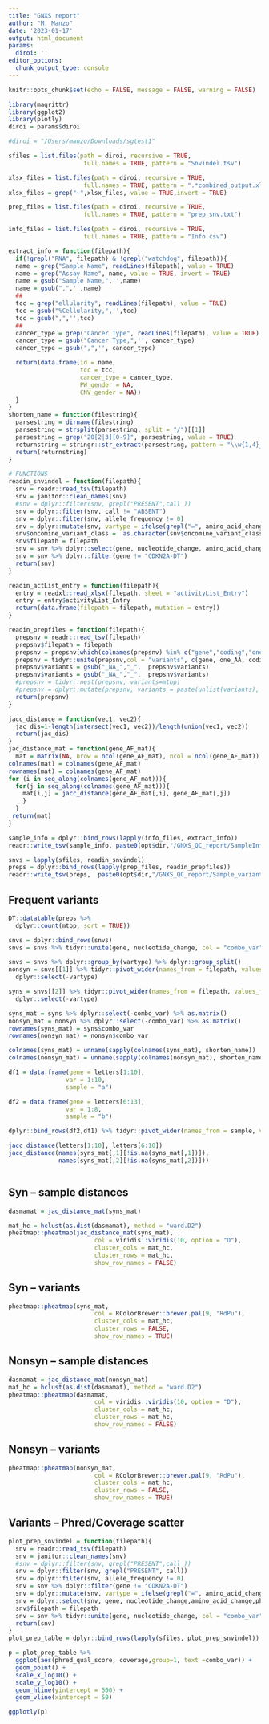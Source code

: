 ```yaml
---
title: "GNXS report"
author: "M. Manzo"
date: '2023-01-17'
output: html_document
params:
  diroi: ''
editor_options: 
  chunk_output_type: console
---
```


```r
knitr::opts_chunk$set(echo = FALSE, message = FALSE, warning = FALSE)
```

```r
library(magrittr)
library(ggplot2)
library(plotly)
diroi = params$diroi

```


```r
#diroi = "/Users/manzo/Downloads/sgtest1"

sfiles = list.files(path = diroi, recursive = TRUE,
                     full.names = TRUE, pattern = "Snvindel.tsv")

xlsx_files = list.files(path = diroi, recursive = TRUE,
                     full.names = TRUE, pattern = ".*combined_output.xlsx")
xlsx_files = grep("~",xlsx_files, value = TRUE,invert = TRUE)

prep_files = list.files(path = diroi, recursive = TRUE,
                     full.names = TRUE, pattern = "prep_snv.txt")

info_files = list.files(path = diroi, recursive = TRUE,
                     full.names = TRUE, pattern = "Info.csv")
```


```r
extract_info = function(filepath){
  if(!grepl("RNA", filepath) & !grepl("watchdog", filepath)){
  name = grep("Sample Name", readLines(filepath), value = TRUE)
  name = grep("Assay Name", name, value = TRUE, invert = TRUE)
  name = gsub("Sample Name,",'',name)
  name = gsub(",",'',name)
  ## 
  tcc = grep("ellularity", readLines(filepath), value = TRUE)
  tcc = gsub("%Cellularity,",'',tcc)
  tcc = gsub(",",'',tcc)
  ## 
  cancer_type = grep("Cancer Type", readLines(filepath), value = TRUE)
  cancer_type = gsub("Cancer Type,",'', cancer_type)
  cancer_type = gsub(",",'', cancer_type)

  return(data.frame(id = name,
                    tcc = tcc,
                    cancer_type = cancer_type,
                    PW_gender = NA,
                    CNV_gender = NA))
  }
}
shorten_name = function(filestring){
  parsestring = dirname(filestring)
  parsestring = strsplit(parsestring, split = "/")[[1]]
  parsestring = grep("20[2|3][0-9]", parsestring, value = TRUE)
  returnstring = stringr::str_extract(parsestring, pattern = "\\w{1,4}_.+?(?=_)")
  return(returnstring)
}

```

```r
# FUNCTIONS
readin_snvindel = function(filepath){
  snv = readr::read_tsv(filepath)
  snv = janitor::clean_names(snv)
  #snv = dplyr::filter(snv, grepl("PRESENT",call ))
  snv = dplyr::filter(snv, call != "ABSENT")
  snv = dplyr::filter(snv, allele_frequency != 0)
  snv = dplyr::mutate(snv, vartype = ifelse(grepl("=", amino_acid_change), "syn","nonsyn"))
  snv$oncomine_variant_class =  as.character(snv$oncomine_variant_class)
  snv$filepath = filepath
  snv = snv %>% dplyr::select(gene, nucleotide_change, amino_acid_change, allele_frequency, filepath, vartype)
  snv = snv %>% dplyr::filter(gene != "CDKN2A-DT") 
  return(snv)
}

readin_actList_entry = function(filepath){
  entry = readxl::read_xlsx(filepath, sheet = "activityList_Entry")
  entry = entry$activityList_Entry
  return(data.frame(filepath = filepath, mutation = entry))
}

readin_prepfiles = function(filepath){
  prepsnv = readr::read_tsv(filepath)
  prepsnv$filepath = filepath
  prepsnv = prepsnv[which(colnames(prepsnv) %in% c("gene","coding","one_AA", "filepath"))]
  prepsnv = tidyr::unite(prepsnv,col = "variants", c(gene, one_AA, coding), sep = "_" )
  prepsnv$variants = gsub("_NA_","_",  prepsnv$variants)
  prepsnv$variants = gsub("_NA_","_",  prepsnv$variants)
  #prepsnv = tidyr::nest(prepsnv, variants=mtbp)
  #prepsnv = dplyr::mutate(prepsnv, variants = paste(unlist(variants), collapse = "; "))
  return(prepsnv)
}

jacc_distance = function(vec1, vec2){
  jac_dis=1-length(intersect(vec1, vec2))/length(union(vec1, vec2))
  return(jac_dis)
}
jac_distance_mat = function(gene_AF_mat){
  mat = matrix(NA, nrow = ncol(gene_AF_mat), ncol = ncol(gene_AF_mat))
colnames(mat) = colnames(gene_AF_mat)
rownames(mat) = colnames(gene_AF_mat)
for (i in seq_along(colnames(gene_AF_mat))){
  for(j in seq_along(colnames(gene_AF_mat))){
    mat[i,j] = jacc_distance(gene_AF_mat[,i], gene_AF_mat[,j])
    }
  }
 return(mat)
}
```


```r
sample_info = dplyr::bind_rows(lapply(info_files, extract_info))
readr::write_tsv(sample_info, paste0(opt$dir,"/GNXS_QC_report/SampleInfoTable.tsv"))

snvs = lapply(sfiles, readin_snvindel)
preps = dplyr::bind_rows(lapply(prep_files, readin_prepfiles))
readr::write_tsv(preps,  paste0(opt$dir,"/GNXS_QC_report/Sample_variants_aggretation.tsv"))

```


## Frequent variants
```r
DT::datatable(preps %>%
  dplyr::count(mtbp, sort = TRUE))
```


```r
snvs = dplyr::bind_rows(snvs)
snvs = snvs %>% tidyr::unite(gene, nucleotide_change, col = "combo_var", sep = "_" ) %>% dplyr::select(-amino_acid_change)

snvs = snvs %>% dplyr::group_by(vartype) %>% dplyr::group_split()
nonsyn = snvs[[1]] %>% tidyr::pivot_wider(names_from = filepath, values_from = allele_frequency) %>%
  dplyr::select(-vartype)

syns = snvs[[2]] %>% tidyr::pivot_wider(names_from = filepath, values_from = allele_frequency) %>%
  dplyr::select(-vartype)
```


```r
syns_mat = syns %>% dplyr::select(-combo_var) %>% as.matrix()
nonsyn_mat = nonsyn %>% dplyr::select(-combo_var) %>% as.matrix()
rownames(syns_mat) = syns$combo_var
rownames(nonsyn_mat) = nonsyn$combo_var

colnames(syns_mat) = unname(sapply(colnames(syns_mat), shorten_name))
colnames(nonsyn_mat) = unname(sapply(colnames(nonsyn_mat), shorten_name))
```


```r
df1 = data.frame(gene = letters[1:10],
                var = 1:10,
                sample = "a")

df2 = data.frame(gene = letters[6:13],
                var = 1:8,
                sample = "b")

dplyr::bind_rows(df2,df1) %>% tidyr::pivot_wider(names_from = sample, values_from = var)

jacc_distance(letters[1:10], letters[6:10])
jacc_distance(names(syns_mat[,1][!is.na(syns_mat[,1])]),
              names(syns_mat[,2][!is.na(syns_mat[,2])]))



```


## Syn -- sample distances
```r
dasmamat = jac_distance_mat(syns_mat)

mat_hc = hclust(as.dist(dasmamat), method = "ward.D2")
pheatmap::pheatmap(jac_distance_mat(syns_mat), 
                        col = viridis::viridis(10, option = "D"),
                        cluster_cols = mat_hc,
                        cluster_rows = mat_hc,
                        show_row_names = FALSE)
```

## Syn -- variants
```r
pheatmap::pheatmap(syns_mat, 
                        col = RColorBrewer::brewer.pal(9, "RdPu"),
                        cluster_cols = mat_hc,
                        cluster_rows = FALSE,
                        show_row_names = TRUE)
```

## Nonsyn -- sample distances
```r
dasmamat = jac_distance_mat(nonsyn_mat)
mat_hc = hclust(as.dist(dasmamat), method = "ward.D2")
pheatmap::pheatmap(dasmamat, 
                        col = viridis::viridis(10, option = "D"),
                        cluster_cols = mat_hc,
                        cluster_rows = mat_hc,
                        show_row_names = FALSE)
```

## Nonsyn -- variants
```r
pheatmap::pheatmap(nonsyn_mat, 
                        col = RColorBrewer::brewer.pal(9, "RdPu"),
                        cluster_cols = mat_hc,
                        cluster_rows = FALSE,
                        show_row_names = TRUE)
```

## Variants -- Phred/Coverage scatter

```r
plot_prep_snvindel = function(filepath){
  snv = readr::read_tsv(filepath)
  snv = janitor::clean_names(snv)
  #snv = dplyr::filter(snv, grepl("PRESENT",call ))
  snv = dplyr::filter(snv, grepl("PRESENT", call))
  snv = dplyr::filter(snv, allele_frequency != 0)
  snv = snv %>% dplyr::filter(gene != "CDKN2A-DT") 
  snv = dplyr::mutate(snv, vartype = ifelse(grepl("=", amino_acid_change), "syn","nonsyn"))
  snv = dplyr::select(snv, gene, nucleotide_change,amino_acid_change,phred_qual_score,coverage)
  snv$filepath = filepath
  snv = snv %>% tidyr::unite(gene, nucleotide_change, col = "combo_var", sep = "_" )
  return(snv)
}
plot_prep_table = dplyr::bind_rows(lapply(sfiles, plot_prep_snvindel))
```

```r
p = plot_prep_table %>% 
  ggplot(aes(phred_qual_score, coverage,group=1, text =combo_var)) + 
  geom_point() + 
  scale_x_log10() + 
  scale_y_log10() + 
  geom_hline(yintercept = 500) + 
  geom_vline(xintercept = 50)

ggplotly(p)
```





